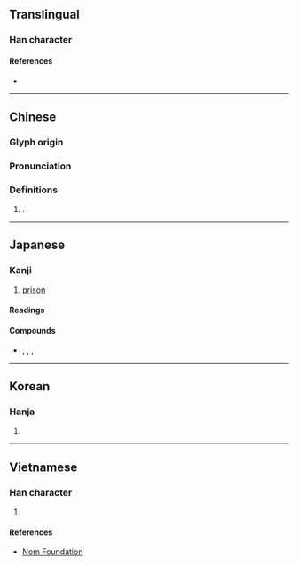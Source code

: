 {{character info/new}}
{{character info/new|codepoint=0xF9A9}}
==Translingual==
{{CJKV-forms|囹|囹|囹|囹}}

===Han character===
{{Han char|rn=31|rad=囗|as=05|sn=8|four=60307|canj=WOII|ids=⿴囗令}}

====References====
* {{Han ref|kx=0218.020|dkj=04744|dj=0445.220|hdz=10717.110|uh=56F9|ud=22265|bh=CBF1|bd=52209}}

----

==Chinese==
{{zh-forms}}

===Glyph origin===
{{Han etym}}

===Pronunciation===
{{zh-pron
|m=líng
|c=ling4
|h=pfs=
|md=
|mn=
|w=
|mc=y
|oc=y
|cat=n
}}

===Definitions===
{{zh-hanzi}}

# {{n-g|Clipping of}} {{zh-l|囹圄|[[prison]]}}.

----

==Japanese==

===Kanji===
{{ja-kanji|grade=|rs=囗05}}

# [[prison]]

====Readings====
{{ja-readings
|goon=りょう<りやう
|kanon=れい
}}

====Compounds====
* {{ja-r|囹圄|れいぎょ|rom=-}}, {{ja-r|囹圉|れいぎょ}}, {{ja-r|囹圄|れいご|rom=-}}, {{ja-r|囹圉|れいご}}

----

==Korean==

===Hanja===
{{ko-hanja|hangeul=령|rv=ryeong|mr=ryŏng}}

# {{defn|lang=ko|sort=囗05}}

----

==Vietnamese==

===Han character===
{{vi-hantu|[[lãnh]]|rs=囗05}}

# {{defn|lang=vi|sort=囗05}}

====References====
* [http://nomfoundation.org/common/nom_details.php?codepoint=56f9 Nom Foundation]